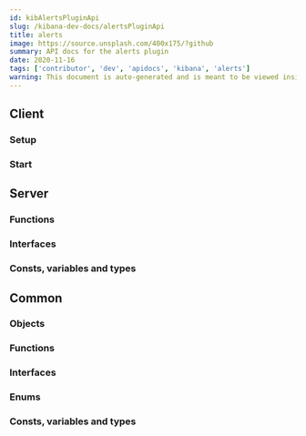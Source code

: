 ```yaml
---
id: kibAlertsPluginApi
slug: /kibana-dev-docs/alertsPluginApi
title: alerts
image: https://source.unsplash.com/400x175/?github
summary: API docs for the alerts plugin
date: 2020-11-16
tags: ['contributor', 'dev', 'apidocs', 'kibana', 'alerts']
warning: This document is auto-generated and is meant to be viewed inside our experimental, new docs system. Reach out in #docs-engineering for more info.
---
```



## Client

### Setup
<DocDefinitionList data={[alertsObj.client.setup]}/>

### Start
<DocDefinitionList data={[alertsObj.client.start]}/>

## Server

### Functions
<DocDefinitionList data={alertsObj.server.functions}/>

### Interfaces
<DocDefinitionList data={alertsObj.server.interfaces}/>

### Consts, variables and types
<DocDefinitionList data={alertsObj.server.misc}/>

## Common

### Objects
<DocDefinitionList data={alertsObj.common.objects}/>

### Functions
<DocDefinitionList data={alertsObj.common.functions}/>

### Interfaces
<DocDefinitionList data={alertsObj.common.interfaces}/>

### Enums
<DocDefinitionList data={alertsObj.common.enums}/>

### Consts, variables and types
<DocDefinitionList data={alertsObj.common.misc}/>

